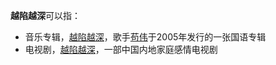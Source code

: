 '''越陷越深'''可以指：

* 音乐专辑，[[越陷越深_(音乐专辑)|越陷越深]]，歌手[[苟伟|苟伟]]于2005年发行的一张国语专辑
* 电视剧，[[不想回家|越陷越深]]，一部中国内地家庭感情电视剧

{{disambig|Y|Cat=四字消歧义}}